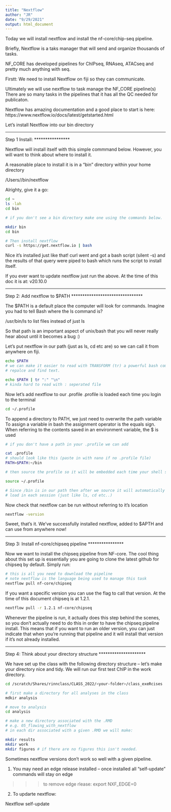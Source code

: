 ```yaml
---
title: "Nextflow"
author: "JR"
date: "9/29/2021"
output: html_document
---
```


Today we will install nextflow and install the nf-core/chip-seq pipeline. 

Briefly, Nextflow is a taks manager that will send and organize thousands of tasks.

NF_CORE has developed pipelines for ChIPseq, RNAseq, ATACseq and pretty much anything with seq. 

Firstt: We need to install Nextflow on fiji so they can communicate. 

Ultimately we will use nextflow to task manage the NF_CORE pipeline(s)
There are so many tasks in the pipelines that it has all the QC needed for publicaton.


Nextflow has amazing documentation and a good place to start is here:
https://www.nextflow.io/docs/latest/getstarted.html


Let's install Nextflow into our bin directory
 

****************
Step 1 Install:
****************

Nextflow will install itself with this simple commmand below. However, you will
want to think about where to install it. 

A reasonable place to install it is in a "bin" directory within your home directory

/Users/<identikey>/bin/nextflow

Alrighty, give it a go:

```bash

cd ~
ls -lah
cd bin

# if you don't see a bin directory make one using the commands below. 

mkdir bin
cd bin

# Then install nextflow
curl -s https://get.nextflow.io | bash
```

Nice it's installed just like that! 
curl went and got a bash script (silent -s)
and the results of that query were piped to bash 
which runs the script to install itself.


If you ever want to update nextflow just run the above. At the time of this doc
it is at: v20.10.0

********************************
Step 2: Add nextflow to $PATH 
********************************

The $PATH is a default place the computer will look for commands. Imagine you
had to tell Bash where the ls command is?

/usr/bin/ls to list files instead of just ls

So that path is an important aspect of unix/bash that you will never really hear
about until it becomes a bug :) 

Let's put nextflow in our path (just as ls, cd etc are) so we can call it from anywhere on fiji.

```bash

echo $PATH
# we can make it easier to read with TRANSFORM (tr) a powerful bash command to
# repalce and find text.

echo $PATH | tr ":" "\n"
# kinda hard to read with : seperated file

```


Now let's add nextflow to our .profile 
.profile is loaded each time you login to the terminal
```BASH

cd ~/.profile

```

To append a directory to PATH, we just need to overwrite the path variable
To assign a variable in bash the assignment operator is the equals sign. 
When referring to the contents saved in an environment variable, the $ is used
```bash

# if you don't have a path in your .profile we can add

cat .profile 
# should look like this (paste in with nano if no .profile file)
PATH=$PATH:~/bin

# then source the profile so it will be embedded each time your shell starts.

source ~/.profile

# Since /bin is in our path then after we source it will automatically
# load in each session (just like ls, cd etc..)


```


Now check that nextflow can be run without referring to it's location
```BASH

nextflow -version
```

Sweet, that's it. We've successfully installed nextflow, added to $APTH and can use from anywhere now!


****************
Step 3: Install nf-core/chipseq pipeline
****************

Now we want to install the chipseq pipeline from NF-core. The cool thing about 
this set up is essentially you are going to clone the latest github for chipseq
by default. Simply run:


```BASH

# this is all you need to download the pipeline
# note nextflow is the language being used to manage this task
nextflow pull nf-core/chipseq

```

If you want a specific version you can use the flag to call that version.
At the time of this document chipseq is at 1.2.1. 

```BASH

nextflow pull -r 1.2.1 nf-core/chipseq

```

Whenever the pipeline is run, it actually does this step behind the scenes,
so you don't actually need to do this in order to have the chipseq pipeline install.
This means that if you want to run an older version, you can just indicate that when
you're running that pipeline and it will install that version if it's not 
already installed.

*********************
Step 4: Think about your directory structure
*********************

We have set up the class with the following directory structure -- let's make your directory nice and tidy.
We will run our first test ChIP in the work directory.

```BASH
cd /scratch/Shares/rinnclass/CLASS_2022/<your-folder>/class_exeRcises

# first make a directory for all analyses in the class
mdkir analysis

# move to analysis 
cd analysis

# make a new directory associated with the .RMD 
# e.g. 05_flowing_with_nextflow
# in each dir associated with a given .RMD we will make:

mkdir results
mkdir work
mkdir figures # if there are no figures this isn't needed.

```

Sometimes nextflow versions don't work so well with a given pipeline. 

1) You may need an edge release installed -- once installed all "self-update" commands will stay on edge

>>> to remove edge rlease: export NXF_EDGE=0

2) To updarte nextflow:

Nextflow self-update


